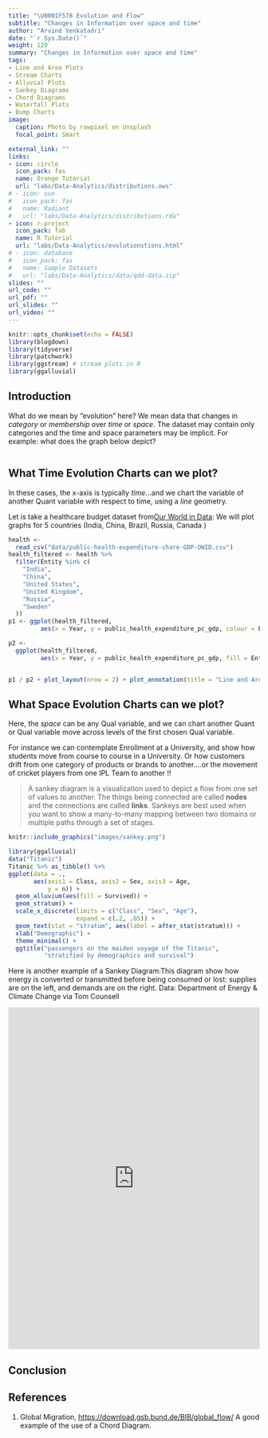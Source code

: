 ```yaml
---
title: "\U0001F578 Evolution and Flow"
subtitle: "Changes in Information over space and time"
author: "Arvind Venkatadri"
date: "`r Sys.Date()`"
weight: 120
summary: "Changes in Information over space and time"
tags:
- Line and Area Plots
- Stream Charts
- Alluvial Plots
- Sankey Diagrams
- Chord Diagrams
- Waterfall Plots
- Bump Charts
image:
  caption: Photo by rawpixel on Unsplash
  focal_point: Smart

external_link: ""
links:
- icon: circle
  icon_pack: fas
  name: Orange Tutorial
  url: "labs/Data-Analytics/distributions.ows"
# - icon: sun
#   icon_pack: fas
#   name: Radiant
#   url: "labs/Data-Analytics/distributions.rda"
- icon: r-project
  icon_pack: fab
  name: R Tutorial
  url: "labs/Data-Analytics/evolutionstions.html"
# - icon: database
#   icon_pack: fas
#   name: Sample Datasets
#   url: "labs/Data-Analytics/data/qdd-data.zip"
slides: ""
url_code: ""
url_pdf: ""
url_slides: ""
url_video: ""
---
```


```r
knitr::opts_chunk$set(echo = FALSE)
library(blogdown)
library(tidyverse)
library(patchwork)
library(ggstream) # stream plots in R
library(ggalluvial)


```

## Introduction

What do we mean by "evolution" here?
We mean data that changes in *category* or *membership* over *time* or *space*. The dataset may contain only categories and the time and space parameters may be implicit.
For example: what does the graph below depict?


```r

```



## What Time Evolution Charts can we plot?

In these cases, the x-axis is typically *time*...and we chart the variable of another Quant variable with respect to time, using a *line* geometry. 

Let is take a healthcare budget dataset from[Our World in Data](https://ourworldindata.org/grapher/public-health-expenditure-share-GDP-OWID): We will plot graphs for 5 countries (India, China, Brazil, Russia, Canada )

```r
health <-
  read_csv("data/public-health-expenditure-share-GDP-OWID.csv")
health_filtered <- health %>%
  filter(Entity %in% c(
    "India",
    "China",
    "United States",
    "United Kingdom",
    "Russia",
    "Sweden"
  ))
p1 <- ggplot(health_filtered,
         aes(x = Year, y = public_health_expenditure_pc_gdp, colour = Entity)) + geom_line() + labs(y = "Healthcare Budget\n as % of GDP")

p2 <-  
  ggplot(health_filtered,
         aes(x = Year, y = public_health_expenditure_pc_gdp, fill = Entity)) + geom_area()+ labs(y = "Healthcare Budget\n as % of GDP")


p1 / p2 + plot_layout(nrow = 2) + plot_annotation(title = "Line and Area Charts to show Evolution (over Time )",subtitle = "", tag_levels = 'A') & theme_minimal()

```


## What Space Evolution Charts can we plot?

Here, the *space* can be any Qual variable, and we can chart another Quant or Qual variable move across levels of the first chosen Qual variable.

For instance we can contemplate Enrollment at a University, and show how students move from course to course in a University. Or how customers drift from one category of products or brands to another....or the movement of cricket players from one IPL Team to another !!

> A sankey diagram is a visualization used to depict a flow from one set of values to another. The things being connected are called **nodes** and the connections are called **links**. 
Sankeys are best used when you want to show a many-to-many mapping between two domains or multiple paths through a set of stages.

```r
knitr::include_graphics("images/sankey.png")

```

```r
library(ggalluvial)
data("Titanic")
Titanic %>% as_tibble() %>% 
ggplot(data = .,
       aes(axis1 = Class, axis2 = Sex, axis3 = Age,
           y = n)) +
  geom_alluvium(aes(fill = Survived)) +
  geom_stratum() +
  scale_x_discrete(limits = c("Class", "Sex", "Age"), 
                   expand = c(.2, .05)) +
  geom_text(stat = "stratum", aes(label = after_stat(stratum))) +
  xlab("Demographic") +
  theme_minimal() +
  ggtitle("passengers on the maiden voyage of the Titanic",
          "stratified by demographics and survival")
```

Here is another example of a Sankey Diagram:This diagram show how energy is converted or transmitted before being consumed or lost: supplies are on the left, and demands are on the right. Data: Department of Energy & Climate Change via Tom Counsell

<iframe width="100%" height="684" frameborder="0"
  src="https://observablehq.com/embed/@d3/sankey?cells=chart"></iframe>
  
  


## Conclusion



## References

1. Global Migration, <https://download.gsb.bund.de/BIB/global_flow/>
 A good example of the use of a Chord Diagram.
